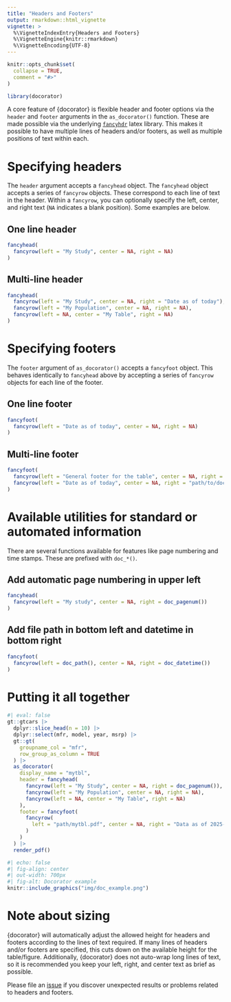 ```yaml
---
title: "Headers and Footers"
output: rmarkdown::html_vignette
vignette: >
  %\VignetteIndexEntry{Headers and Footers}
  %\VignetteEngine{knitr::rmarkdown}
  %\VignetteEncoding{UTF-8}
---
```


```r
knitr::opts_chunk$set(
  collapse = TRUE,
  comment = "#>"
)
```

```r
library(docorator)
```

A core feature of {docorator} is flexible header and footer options via the `header` and `footer` arguments in the `as_docorator()` function. These are made possible via the underlying [`fancyhdr`](https://www.overleaf.com/learn/latex/Headers_and_footers#Structure_of_fancyhdr_headers_and_footers) latex library. This makes it possible to have multiple lines of headers and/or footers, as well as multiple positions of text within each.

# Specifying headers 

The `header` argument accepts a `fancyhead` object. The `fancyhead` object accepts a series of `fancyrow` objects. These correspond to each line of text in the header. Within a `fancyrow`, you can optionally specify the left, center, and right text (`NA` indicates a blank position). Some examples are below.

## One line header 
```r
fancyhead(
  fancyrow(left = "My Study", center = NA, right = NA)
)
```

## Multi-line header 
```r
fancyhead(
  fancyrow(left = "My Study", center = NA, right = "Date as of today"),
  fancyrow(left = "My Population", center = NA, right = NA),
  fancyrow(left = NA, center = "My Table", right = NA)
)
```

# Specifying footers

The `footer` argument of `as_docorator()` accepts a `fancyfoot` object. This behaves identically to `fancyhead` above by accepting a series of `fancyrow` objects for each line of the footer. 

## One line footer 
```r
fancyfoot(
  fancyrow(left = "Date as of today", center = NA, right = NA)
)
```

## Multi-line footer 
```r
fancyfoot(
  fancyrow(left = "General footer for the table", center = NA, right = NA),
  fancyrow(left = "Date as of today", center = NA, right = "path/to/docname.pdf")
)
```

# Available utilities for standard or automated information

There are several functions available for features like page numbering and time stamps. These are prefixed with `doc_*()`. 

## Add automatic page numbering in upper left 
```r
fancyhead(
  fancyrow(left = "My study", center = NA, right = doc_pagenum())
)
```

## Add file path in bottom left and datetime in bottom right
```r
fancyfoot(
  fancyrow(left = doc_path(), center = NA, right = doc_datetime())
)
```
# Putting it all together

```r
#| eval: false
gt::gtcars |>
  dplyr::slice_head(n = 10) |>
  dplyr::select(mfr, model, year, msrp) |>
  gt::gt(
    groupname_col = "mfr",
    row_group_as_column = TRUE
  ) |> 
  as_docorator( 
    display_name = "mytbl",
    header = fancyhead(
      fancyrow(left = "My Study", center = NA, right = doc_pagenum()),
      fancyrow(left = "My Population", center = NA, right = NA),
      fancyrow(left = NA, center = "My Table", right = NA)
    ),
    footer = fancyfoot(
      fancyrow(
        left = "path/mytbl.pdf", center = NA, right = "Data as of 2025-01-01"
      )
    ) 
  ) |> 
  render_pdf()
```

```r
#| echo: false
#| fig-align: center
#| out-width: 700px
#| fig-alt: Docorator example
knitr::include_graphics("img/doc_example.png")
```

# Note about sizing

{docorator} will automatically adjust the allowed height for headers and footers according to the lines of text required. If many lines of headers and/or footers are specified, this cuts down on the available height for the table/figure. Additionally, {docorator} does not auto-wrap long lines of text, so it is recommended you keep your left, right, and center text as brief as possible.

Please file an [issue](https://github.com/GSK-Biostatistics/docorator/issues) if you discover unexpected results or problems related to headers and footers. 
